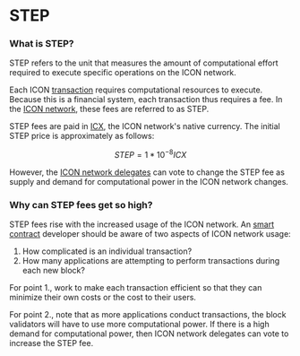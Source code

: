 # STEP

### What is STEP?

STEP refers to the unit that measures the amount of computational effort required to execute specific operations on the ICON network.

Each ICON [transaction](../computational-utilities/transactions.md) requires computational resources to execute. Because this is a financial system, each transaction thus requires a fee. In the [ICON network](/concepts/network), these fees are referred to as STEP.

STEP fees are paid in [ICX](/concepts/economics/icx), the ICON network's native currency. The initial STEP price is approximately as follows:

$$
STEP=1*10^{-8} ICX
$$

However, the [ICON network delegates](../governance/delegates.md) can vote to change the STEP fee as supply and demand for computational power in the ICON network changes.

### Why can STEP fees get so high?

STEP fees rise with the increased usage of the ICON network. An [smart contract](../../icon-stack/smart-contracts/) developer should be aware of two aspects of ICON network usage:

1. How complicated is an individual transaction?
2. How many applications are attempting to perform transactions during each new block?

For point 1., work to make each transaction efficient so that they can minimize their own costs or the cost to their users.

For point 2., note that as more applications conduct transactions, the block validators will have to use more computational power. If there is a high demand for computational power, then ICON network delegates can vote to increase the STEP fee.
